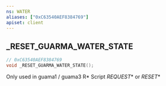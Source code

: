 ```yaml
---
ns: WATER
aliases: ["0xC63540AEF8384769"]
apiset: client
---
```

## _RESET_GUARMA_WATER_STATE

```c
// 0xC63540AEF8384769
void _RESET_GUARMA_WATER_STATE();
```

Only used in guama1 / guama3 R* Script
_REQUEST_* or _RESET_*